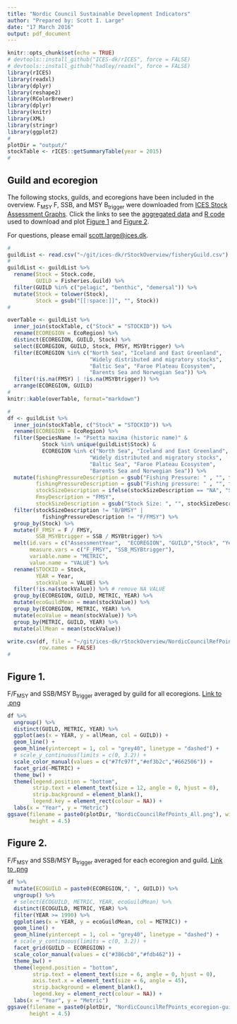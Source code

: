 ```yaml
---
title: "Nordic Council Sustainable Development Indicators"
author: "Prepared by: Scott I. Large"
date: "17 March 2016"
output: pdf_document
---
```


```r
knitr::opts_chunk$set(echo = TRUE)
# devtools::install_github("ICES-dk/rICES", force = FALSE)
# devtools::install_github("hadley/readxl", force = FALSE)
library(rICES)
library(readxl)
library(dplyr)
library(reshape2)
library(RColorBrewer)
library(dplyr)
library(knitr)
library(XML)
library(stringr)
library(ggplot2)
# 
plotDir = "output/"
stockTable <- rICES::getSummaryTable(year = 2015)
# 
```

## Guild and ecoregion

The following stocks, guilds, and ecoregions have been included in the overview. F~MSY~ F, SSB, and MSY B~trigger~ were downloaded from [ICES Stock Assessment Graphs](http://ices.dk/marine-data/tools/Pages/stock-assessment-graphs.aspx). Click the links to see the [aggregated data](github.com/ices-dk/rStockOverview/NordicCouncilRefPoints.csv) and [R code](github.com/ices-dk/rStockOverview/nordicIndicators.rmd) used to download and plot  [Figure 1](github.com/ices-dk/rStockOverview/Output/NordicCouncilRefPoints_ALL.png) and [Figure 2](github.com/ices-dk/rStockOverview/Output/NordicCouncilRefPoints_ecoregion-guild.png).

For questions, please email <A HREF="mailto:scott.large@ices.dk?subject=Nordic Council plots">scott.large@ices.dk</A>.

```r
# 
guildList <- read.csv("~/git/ices-dk/rStockOverview/fisheryGuild.csv")
# 
guildList <- guildList %>%
  rename(Stock = Stock.code,
         GUILD = Fisheries.Guild) %>%
  filter(GUILD %in% c("pelagic", "benthic", "demersal")) %>%
  mutate(Stock = tolower(Stock),
         Stock = gsub("[[:space:]]", "", Stock))
# 

overTable <- guildList %>%
  inner_join(stockTable, c("Stock" = "STOCKID")) %>%
  rename(ECOREGION = EcoRegion) %>%
  distinct(ECOREGION, GUILD, Stock) %>%
  select(ECOREGION, GUILD, Stock, FMSY, MSYBtrigger) %>%
  filter(ECOREGION %in% c("North Sea", "Iceland and East Greenland",
                          "Widely distributed and migratory stocks",
                          "Baltic Sea", "Faroe Plateau Ecosystem",
                          "Barents Sea and Norwegian Sea")) %>%
  filter(!is.na(FMSY) | !is.na(MSYBtrigger)) %>%
  arrange(ECOREGION, GUILD)
# 
knitr::kable(overTable, format="markdown")
```


```r
# 
df <- guildList %>%
  inner_join(stockTable, c("Stock" = "STOCKID")) %>%
  rename(ECOREGION = EcoRegion) %>%
  filter(SpeciesName != "Psetta maxima (historic name)" &
           Stock %in% unique(guildList$Stock) &
           ECOREGION %in% c("North Sea", "Iceland and East Greenland",
                          "Widely distributed and migratory stocks",
                          "Baltic Sea", "Faroe Plateau Ecosystem",
                          "Barents Sea and Norwegian Sea")) %>% 
  mutate(fishingPressureDescription = gsub("Fishing Pressure: " , "", fishingPressureDescription), 
         fishingPressureDescription = gsub("Fishing pressure: " , "", fishingPressureDescription),
         stockSizeDescription = ifelse(stockSizeDescription == "NA", "Stock Size: Relative", stockSizeDescription),
         FmsyDescription = "FMSY",
         stockSizeDescription = gsub("Stock Size: ", "", stockSizeDescription)) %>%
  filter(stockSizeDescription != "B/BMSY" |
           fishingPressureDescription != "F/FMSY") %>%
  group_by(Stock) %>%
  mutate(F_FMSY = F / FMSY,
         SSB_MSYBtrigger = SSB / MSYBtrigger) %>% 
  melt(id.vars = c("AssessmentYear",  "ECOREGION", "GUILD","Stock", "Year"),
       measure.vars = c("F_FMSY", "SSB_MSYBtrigger"),
       variable.name = "METRIC",
       value.name = "VALUE") %>%
  rename(STOCKID = Stock,
         YEAR = Year,
         stockValue = VALUE) %>%
  filter(!is.na(stockValue)) %>% # remove NA VALUE
  group_by(ECOREGION, GUILD, METRIC, YEAR) %>%
  mutate(ecoGuildMean = mean(stockValue)) %>%
  group_by(ECOREGION, METRIC, YEAR) %>%
  mutate(ecoValue = mean(stockValue)) %>%
  group_by(METRIC, GUILD, YEAR) %>%
  mutate(allMean = mean(stockValue))

write.csv(df, file = "~/git/ices-dk/rStockOverview/NordicCouncilRefPoints.csv",
          row.names = FALSE)
# 
```

## Figure 1. ## 

F/F~MSY~ and SSB/MSY B~trigger~ averaged by guild for all ecoregions. [Link to .png](github.com/ices-dk/rStockOverview/Output/NordicCouncilRefPoints_ALL.png)

```r
df %>%
  ungroup() %>%
  distinct(GUILD, METRIC, YEAR) %>%
  ggplot(aes(x = YEAR, y = allMean, col = GUILD)) +
  geom_line() +
  geom_hline(yintercept = 1, col = "grey40", linetype = "dashed") +
  # scale_y_continuous(limits = c(0, 3.2)) +
  scale_color_manual(values = c("#7fc97f","#ef3b2c","#662506")) +
  facet_grid(~METRIC) +
  theme_bw() +
  theme(legend.position = "bottom",
        strip.text = element_text(size = 12, angle = 0, hjust = 0),
        strip.background = element_blank(),
        legend.key = element_rect(colour = NA)) +
  labs(x = "Year", y = "Metric")
ggsave(filename = paste0(plotDir, "NordicCouncilRefPoints_All.png"), width = 6.5,
       height = 4.5)
```
\pagebreak

## Figure 2. ##  

F/F~MSY~ and SSB/MSY B~trigger~ averaged for each ecoregion and guild. [Link to .png](github.com/ices-dk/rStockOverview/Output/NordicCouncilRefPoints_ecoregion-guildL.png)

```r

df %>%
  mutate(ECOGUILD = paste0(ECOREGION,", ", GUILD)) %>%
  ungroup() %>%
  # select(ECOGUILD, METRIC, YEAR, ecoGuildMean) %>%
  distinct(ECOGUILD, METRIC, YEAR) %>%
  filter(YEAR >= 1990) %>%
  ggplot(aes(x = YEAR, y = ecoGuildMean, col = METRIC)) +
  geom_line() +
  geom_hline(yintercept = 1, col = "grey40", linetype = "dashed") +
  # scale_y_continuous(limits = c(0, 3.2)) +
  facet_grid(GUILD ~ ECOREGION) +
  scale_color_manual(values = c("#386cb0","#fdb462")) +
  theme_bw() +
  theme(legend.position = "bottom",
        strip.text = element_text(size = 6, angle = 0, hjust = 0),
        axis.text.x = element_text(size = 6, angle = 45),
        strip.background = element_blank(),
        legend.key = element_rect(colour = NA)) +
  labs(x = "Year", y = "Metric")
ggsave(filename = paste0(plotDir, "NordicCouncilRefPoints_ecoregion-guild.png"), width = 6.5,
       height = 4.5)

```
